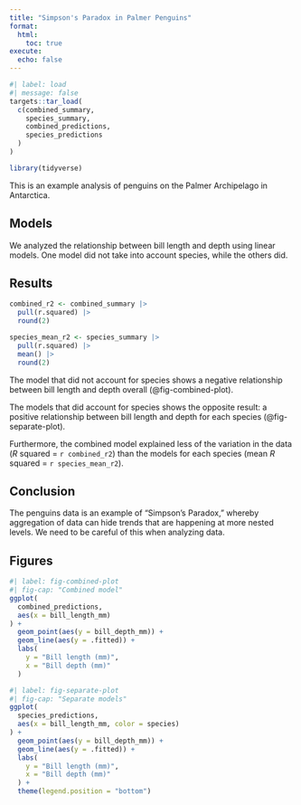 ```yaml
---
title: "Simpson's Paradox in Palmer Penguins"
format:
  html:
    toc: true
execute: 
  echo: false
---
```


```r
#| label: load
#| message: false
targets::tar_load(
  c(combined_summary,
    species_summary,
    combined_predictions,
    species_predictions
  )
)

library(tidyverse)
```

This is an example analysis of penguins on the Palmer Archipelago in Antarctica.

## Models

We analyzed the relationship between bill length and depth using linear models. One model did not take into account species, while the others did.

## Results

```r
combined_r2 <- combined_summary |>
  pull(r.squared) |>
  round(2)

species_mean_r2 <- species_summary |>
  pull(r.squared) |>
  mean() |>
  round(2)
```

The model that did not account for species shows a negative relationship between bill length and depth overall (@fig-combined-plot).

The models that did account for species shows the opposite result: a positive relationship between bill length and depth for each species (@fig-separate-plot).

Furthermore, the combined model explained less of the variation in the data (*R* squared = `r combined_r2`) than the models for each species (mean *R* squared = `r species_mean_r2`).

## Conclusion

The penguins data is an example of "Simpson's Paradox," whereby aggregation of data can hide trends that are happening at more nested levels. We need to be careful of this when analyzing data.

## Figures

```r
#| label: fig-combined-plot
#| fig-cap: "Combined model"
ggplot(
  combined_predictions,
  aes(x = bill_length_mm)
) +
  geom_point(aes(y = bill_depth_mm)) +
  geom_line(aes(y = .fitted)) +
  labs(
    y = "Bill length (mm)",
    x = "Bill depth (mm)"
  )
```

```r
#| label: fig-separate-plot
#| fig-cap: "Separate models"
ggplot(
  species_predictions,
  aes(x = bill_length_mm, color = species)
) +
  geom_point(aes(y = bill_depth_mm)) +
  geom_line(aes(y = .fitted)) +
  labs(
    y = "Bill length (mm)",
    x = "Bill depth (mm)"
  ) +
  theme(legend.position = "bottom")
```
